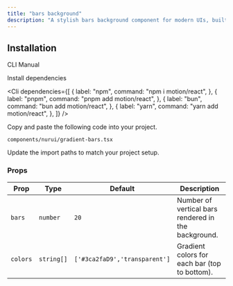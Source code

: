 ```yaml
---
title: "bars background"
description: "A stylish bars background component for modern UIs, built with accessibility and animation in mind."
---
```


<ComponentPreview componentName="barsBackground" />

## Installation

<Tabs defaultValue="cli">

<TabsList>
  <TabsTrigger value="cli">CLI</TabsTrigger>
  <TabsTrigger value="manual">Manual</TabsTrigger>
</TabsList>

<TabsContent value="cli">
  <Cli />
</TabsContent>

<TabsContent value="manual">

<Steps>

<Step>Install dependencies</Step>

<Cli
  dependencies={[
    {
      label: "npm",
      command: "npm i  motion/react",
    },
    {
      label: "pnpm",
      command: "pnpm add  motion/react",
    },
    {
      label: "bun",
      command: "bun add  motion/react",
    },
    {
      label: "yarn",
      command: "yarn add  motion/react",
    },
  ]}
/>

<Step>Copy and paste the following code into your project.</Step>

`components/nurui/gradient-bars.tsx`

<CodeBlock componentName="barsBackground" fileName="gradient-bars" />

<Step>Update the import paths to match your project setup.</Step>
   
</Steps>

</TabsContent>

</Tabs>

### Props

| Prop     | Type       | Default                       | Description                                         |
| -------- | ---------- | ----------------------------- | --------------------------------------------------- |
| `bars`   | `number`   | `20`                          | Number of vertical bars rendered in the background. |
| `colors` | `string[]` | `['#3ca2faD9','transparent']` | Gradient colors for each bar (top to bottom).       |
